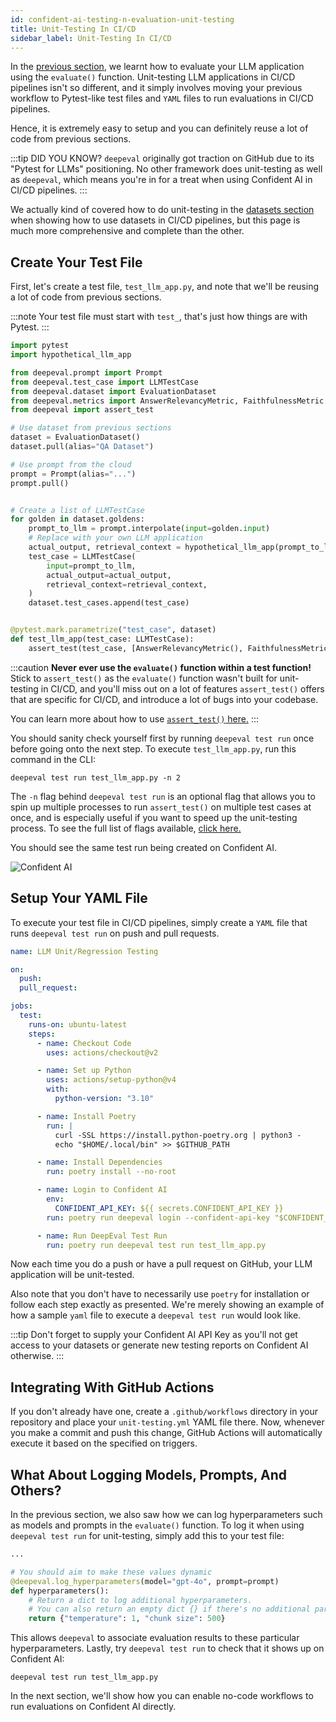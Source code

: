 ```yaml
---
id: confident-ai-testing-n-evaluation-unit-testing
title: Unit-Testing In CI/CD
sidebar_label: Unit-Testing In CI/CD
---
```


In the [previous section](/confident-ai/confident-ai-testing-n-evaluation-test-run), we learnt how to evaluate your LLM application using the `evaluate()` function. Unit-testing LLM applications in CI/CD pipelines isn't so different, and it simply involves moving your previous workflow to Pytest-like test files and `YAML` files to run evaluations in CI/CD pipelines.

Hence, it is extremely easy to setup and you can definitely reuse a lot of code from previous sections.

:::tip DID YOU KNOW?
`deepeval` originally got traction on GitHub due to its "Pytest for LLMs" positioning. No other framework does unit-testing as well as `deepeval`, which means you're in for a treat when using Confident AI in CI/CD pipelines.
:::

We actually kind of covered how to do unit-testing in the [datasets section](/confident-ai/confident-ai-evaluation-dataset-evaluation#in-cicd-pipelines) when showing how to use datasets in CI/CD pipelines, but this page is much more comprehensive and complete than the other.

## Create Your Test File

First, let's create a test file, `test_llm_app.py`, and note that we'll be reusing a lot of code from previous sections.

:::note
Your test file must start with `test_`, that's just how things are with Pytest.
:::

```python title="test_llm_app.py"
import pytest
import hypothetical_llm_app

from deepeval.prompt import Prompt
from deepeval.test_case import LLMTestCase
from deepeval.dataset import EvaluationDataset
from deepeval.metrics import AnswerRelevancyMetric, FaithfulnessMetric
from deepeval import assert_test

# Use dataset from previous sections
dataset = EvaluationDataset()
dataset.pull(alias="QA Dataset")

# Use prompt from the cloud
prompt = Prompt(alias="...")
prompt.pull()


# Create a list of LLMTestCase
for golden in dataset.goldens:
    prompt_to_llm = prompt.interpolate(input=golden.input)
    # Replace with your own LLM application
    actual_output, retrieval_context = hypothetical_llm_app(prompt_to_llm)
    test_case = LLMTestCase(
        input=prompt_to_llm,
        actual_output=actual_output,
        retrieval_context=retrieval_context,
    )
    dataset.test_cases.append(test_case)


@pytest.mark.parametrize("test_case", dataset)
def test_llm_app(test_case: LLMTestCase):
    assert_test(test_case, [AnswerRelevancyMetric(), FaithfulnessMetric()])
```

:::caution
**Never ever use the `evaluate()` function within a test function!** Stick to `assert_test()` as the `evaluate()` function wasn't built for unit-testing in CI/CD, and you'll miss out on a lot of features `assert_test()` offers that are specific for CI/CD, and introduce a lot of bugs into your codebase.

You can learn more about how to use [`assert_test()` here.](/docs/evaluation-introduction#evaluating-with-pytest)
:::

You should sanity check yourself first by running `deepeval test run` once before going onto the next step. To execute `test_llm_app.py`, run this command in the CLI:

```console
deepeval test run test_llm_app.py -n 2
```

The `-n` flag behind `deepeval test run` is an optional flag that allows you to spin up multiple processes to run `assert_test()` on multiple test cases at once, and is especially useful if you want to speed up the unit-testing process. To see the full list of flags available, [click here.](/docs/evaluation-introduction#parallelization)

You should see the same test run being created on Confident AI.

<img
  src="https://confident-docs.s3.us-east-1.amazonaws.com/confident-quickstart-test-cases.png"
  alt="Confident AI"
/>

## Setup Your YAML File

To execute your test file in CI/CD pipelines, simply create a `YAML` file that runs `deepeval test run` on push and pull requests.

```yaml title=".github/workflows/unit-testing.yml"
name: LLM Unit/Regression Testing

on:
  push:
  pull_request:

jobs:
  test:
    runs-on: ubuntu-latest
    steps:
      - name: Checkout Code
        uses: actions/checkout@v2

      - name: Set up Python
        uses: actions/setup-python@v4
        with:
          python-version: "3.10"

      - name: Install Poetry
        run: |
          curl -SSL https://install.python-poetry.org | python3 -
          echo "$HOME/.local/bin" >> $GITHUB_PATH

      - name: Install Dependencies
        run: poetry install --no-root

      - name: Login to Confident AI
        env:
          CONFIDENT_API_KEY: ${{ secrets.CONFIDENT_API_KEY }}
        run: poetry run deepeval login --confident-api-key "$CONFIDENT_API_KEY"

      - name: Run DeepEval Test Run
        run: poetry run deepeval test run test_llm_app.py
```

Now each time you do a push or have a pull request on GitHub, your LLM application will be unit-tested.

Also note that you don't have to necessarily use `poetry` for installation or follow each step exactly as presented. We're merely showing an example of how a sample `yaml` file to execute a `deepeval test run` would look like.

:::tip
Don't forget to supply your Confident AI API Key as you'll not get access to your datasets or generate new testing reports on Confident AI otherwise.
:::

## Integrating With GitHub Actions

If you don't already have one, create a `.github/workflows` directory in your repository and place your `unit-testing.yml` YAML file there. Now, whenever you make a commit and push this change, GitHub Actions will automatically execute it based on the specified on triggers.

## What About Logging Models, Prompts, And Others?

In the previous section, we also saw how we can log hyperparameters such as models and prompts in the `evaluate()` function. To log it when using `deepeval test run` for unit-testing, simply add this to your test file:

```python title="test_llm_app.py"
...

# You should aim to make these values dynamic
@deepeval.log_hyperparameters(model="gpt-4o", prompt=prompt)
def hyperparameters():
    # Return a dict to log additional hyperparameters.
    # You can also return an empty dict {} if there's no additional parameters to log
    return {"temperature": 1, "chunk size": 500}
```

This allows `deepeval` to associate evaluation results to these particular hyperparameters. Lastly, try `deepeval test run` to check that it shows up on Confident AI:

```console
deepeval test run test_llm_app.py
```

In the next section, we'll show how you can enable no-code workflows to run evaluations on Confident AI directly.

